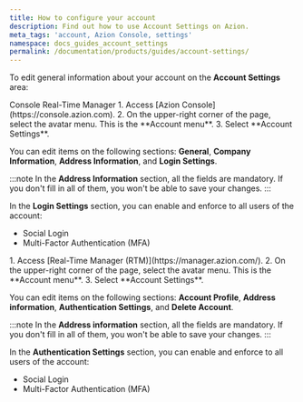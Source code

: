 ```yaml
---
title: How to configure your account
description: Find out how to use Account Settings on Azion.
meta_tags: 'account, Azion Console, settings'
namespace: docs_guides_account_settings
permalink: /documentation/products/guides/account-settings/
---
```




To edit general information about your account on the **Account Settings** area:

<Tabs client:visible>
    <Fragment slot="tab.console">Console</Fragment>
    <Fragment slot="tab.rtm">Real-Time Manager</Fragment>

<Fragment slot="panel.console">
1. Access [Azion Console](https://console.azion.com).
2. On the upper-right corner of the page, select the avatar menu. This is the **Account menu**.
3. Select **Account Settings**.

You can edit items on the following sections:  **General**, **Company Information**, **Address Information**, and **Login Settings**.

:::note
In the **Address Information** section, all the fields are mandatory. If you don't fill in all of them, you won't be able to save your changes.
:::

In the **Login Settings** section, you can enable and enforce to all users of the account:

- Social Login
- Multi-Factor Authentication (MFA)
</Fragment>

<Fragment slot="panel.rtm">
1. Access [Real-Time Manager (RTM)](https://manager.azion.com/).
2. On the upper-right corner of the page, select the avatar menu. This is the **Account menu**.
3. Select **Account Settings**.

You can edit items on the following sections: **Account Profile**, **Address information**, **Authentication Settings**, and **Delete Account**.

:::note
In the **Address information** section, all the fields are mandatory. If you don't fill in all of them, you won't be able to save your changes.
:::

In the **Authentication Settings** section, you can enable and enforce to all users of the account:

- Social Login
- Multi-Factor Authentication (MFA)
</Fragment>

</Tabs>
